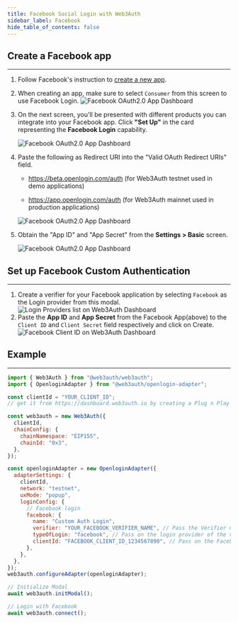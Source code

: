 ```yaml
---
title: Facebook Social Login with Web3Auth
sidebar_label: Facebook
hide_table_of_contents: false
---
```


## Create a Facebook app

---

1. Follow Facebook's instruction to [create a new app](https://developers.facebook.com/docs/development/create-an-app).
2. When creating an app, make sure to select `Consumer` from this screen to use Facebook Login.
   ![Facebook OAuth2.0 App Dashboard](/contents/social-providers/facebook/facebook-app.png)

3. On the next screen, you'll be presented with different products you can integrate into your Facebook app. Click **"Set Up"** in the card
   representing the **Facebook Login** capability.

   ![Facebook OAuth2.0 App Dashboard](/contents/social-providers/facebook/facebook-login-setup.png)

4. Paste the following as Redirect URI into the "Valid OAuth Redirect URIs" field.

   - https://beta.openlogin.com/auth (for Web3Auth testnet used in demo applications)

   - https://app.openlogin.com/auth (for Web3Auth mainnet used in production applications)

   ![Facebook OAuth2.0 App Dashboard](/contents/social-providers/facebook/facebook-login-settings-oauth.png)

5. Obtain the "App ID" and "App Secret" from the **Settings > Basic** screen.

   ![Facebook OAuth2.0 App Dashboard](/contents/social-providers/facebook/facebook-app-id-secret.png)

## Set up Facebook Custom Authentication

---

1. Create a verifier for your Facebook application by selecting `Facebook` as the Login provider from this modal.
   ![Login Providers list on Web3Auth Dashboard](/dashboard/verifiers/login-providers-list.png)
2. Paste the **App ID** and **App Secret** from the Facebook App(above) to the `Client ID` and `Client Secret` field respectively and click on Create.
   ![Facebook Client ID on Web3Auth Dashboard](/dashboard/verifiers/facebook-verifier.png)

## Example

---

```js
import { Web3Auth } from "@web3auth/web3auth";
import { OpenloginAdapter } from "@web3auth/openlogin-adapter";

const clientId = "YOUR_CLIENT_ID";
// get it from https://dashboard.web3auth.io by creating a Plug n Play project.

const web3auth = new Web3Auth({
  clientId,
  chainConfig: {
    chainNamespace: "EIP155",
    chainId: "0x3",
  },
});

const openloginAdapter = new OpenloginAdapter({
  adapterSettings: {
    clientId,
    network: "testnet",
    uxMode: "popup",
    loginConfig: {
      // Facebook login
      facebook: {
        name: "Custom Auth Login",
        verifier: "YOUR_FACEBOOK_VERIFIER_NAME", // Pass the Verifier name here
        typeOfLogin: "facebook", // Pass on the login provider of the verifier you've created
        clientId: "FACEBOOK_CLIENT_ID_1234567890", // Pass on the Facebook `Client ID` here
      },
    },
  },
});
web3auth.configureAdapter(openloginAdapter);

// Initialize Modal
await web3auth.initModal();

// Login with Facebook
await web3auth.connect();
```
